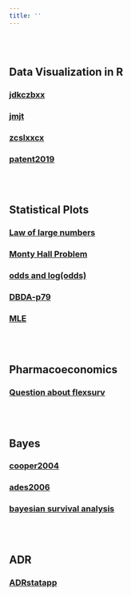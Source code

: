 ```yaml
---
title: ''
---
```


<br/><br/>

## Data Visualization in R

### [jdkczbxx](https://mulifeng.github.io/jdkczbxx.html)
### [jmjt](https://mulifeng.github.io/jmjt.html)
### [zcslxxcx](https://mulifeng.github.io/zcslxxcx.html)
### [patent2019](https://mulifeng.github.io/patent2019.html)

<br/><br/>

## Statistical Plots

### [Law of large numbers](https://mulifeng.github.io/lawoflargenumbers.html)
### [Monty Hall Problem](https://mulifeng.github.io/Monty-Hall-Problem.html)
### [odds and log(odds)](https://mulifeng.github.io/odds-and-log-odds-.html)
### [DBDA-p79](https://mulifeng.github.io/geom_line-vs-geom_path.html)
### [MLE](https://mulifeng.github.io/MLE.html)

<br/><br/>

## Pharmacoeconomics
### [Question about flexsurv](https://mulifeng.github.io/questionaboutflexsurv.html)

<br/><br/>

## Bayes
### [cooper2004](https://mulifeng.github.io/cooper2004.html)
### [ades2006](https://mulifeng.github.io/ades2006.html)
### [bayesian survival analysis](https://mulifeng.github.io/bayesian-survival-analysis.html)


<br/><br/>

## ADR
### [ADRstatapp](https://mulifeng.github.io/ADRstatapp.R)

